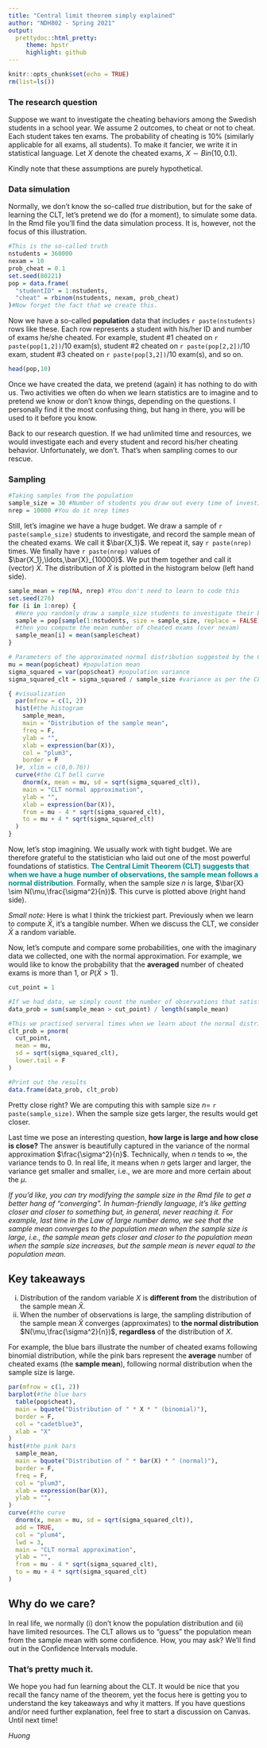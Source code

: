 ```yaml
---
title: "Central limit theorem simply explained"
author: "NDH802 - Spring 2021"
output:
  prettydoc::html_pretty:
     theme: hpstr
     highlight: github
---
```


```r
knitr::opts_chunk$set(echo = TRUE)
rm(list=ls())
```

### The research question

Suppose we want to investigate the cheating behaviors among the Swedish students in a school year. We assume 2 outcomes, to cheat or not to cheat. Each student takes ten exams. The probability of cheating is 10% (similarly applicable for all exams, all students). To make it fancier, we write it in statistical language. Let $X$ denote the cheated exams, $X \sim Bin(10, 0.1)$.

Kindly note that these assumptions are purely hypothetical.

### Data simulation

Normally, we don't know the so-called *true* distribution, but for the sake of learning the CLT, let's pretend we do (for a moment), to simulate some data. In the Rmd file you'll find the data simulation process. It is, however, not the focus of this illustration.

```r
#This is the so-called truth
nstudents = 360000
nexam = 10
prob_cheat = 0.1
set.seed(80221)
pop = data.frame(
  "studentID" = 1:nstudents,
  "cheat" = rbinom(nstudents, nexam, prob_cheat)
)#Now forget the fact that we create this. 
```

Now we have a so-called **population** data that includes `r paste(nstudents)` rows like these. Each row represents a student with his/her ID and number of exams he/she cheated. For example, student \#1 cheated on `r paste(pop[1,2])`/10 exam(s), student \#2 cheated on `r paste(pop[2,2])`/10 exam, student \#3 cheated on `r paste(pop[3,2])`/10 exam(s), and so on.

```r
head(pop,10)
```

Once we have created the data, we pretend (again) it has nothing to do with us. Two activities we often do when we learn statistics are to imagine and to pretend we know or don't know things, depending on the questions. I personally find it the most confusing thing, but hang in there, you will be used to it before you know.

Back to our research question. If we had unlimited time and resources, we would investigate each and every student and record his/her cheating behavior. Unfortunately, we don't. That's when sampling comes to our rescue.

### Sampling

```r
#Taking samples from the population
sample_size = 30 #Number of students you draw out every time of investigation
nrep = 10000 #You do it nrep times
```

Still, let's imagine we have a huge budget. We draw a sample of `r paste(sample_size)` students to investigate, and record the sample mean of the cheated exams. We call it $\bar{X_1}$. We repeat it, say `r paste(nrep)` times. We finally have `r paste(nrep)` values of $\bar{X_1},\ldots,\bar{X}_{10000}$. We put them together and call it (vector) $\bar{X}$. The distribution of $\bar{X}$ is plotted in the histogram below (left hand side).

```r
sample_mean = rep(NA, nrep) #You don't need to learn to code this
set.seed(276)
for (i in 1:nrep) {
  #Here you randomly draw a sample_size students to investigate their behavior
  sample = pop[sample(1:nstudents, size = sample_size, replace = FALSE), ]
  #then you compute the mean number of cheated exams (over nexam)
  sample_mean[i] = mean(sample$cheat)
}

# Parameters of the approximated normal distribution suggested by the CLT
mu = mean(pop$cheat) #population mean
sigma_squared = var(pop$cheat) #population variance
sigma_squared_clt = sigma_squared / sample_size #variance as per the CLT formula

{ #visualization
  par(mfrow = c(1, 2))
  hist(#the histogram
    sample_mean,
    main = "Distribution of the sample mean",
    freq = F,
    ylab = "",
    xlab = expression(bar(X)),
    col = "plum3",
    border = F
  )#, xlim = c(0,0.76))
  curve(#the CLT bell curve
    dnorm(x, mean = mu, sd = sqrt(sigma_squared_clt)),
    main = "CLT normal approximation",
    ylab = "",
    xlab = expression(bar(X)),
    from = mu - 4 * sqrt(sigma_squared_clt),
    to = mu + 4 * sqrt(sigma_squared_clt)
  )
}
```

Now, let's stop imagining. We usually work with tight budget. We are therefore grateful to the statistician who laid out one of the most powerful foundations of statistics. [**The Central Limit Theorem (CLT) suggests that when we have a huge number of observations, the sample mean** **follows a normal distribution**.]{style="color:DarkCyan"} Formally, when the sample size $n$ is large, $\bar{X} \sim N(\mu,\frac{\sigma^2}{n})$. This curve is plotted above (right hand side).

*Small note:* Here is what I think the trickiest part. Previously when we learn to compute $\bar{X}$, it's a tangible number. When we discuss the CLT, we consider $\bar{X}$ a random variable.

Now, let's compute and compare some probabilities, one with the imaginary data we collected, one with the normal approximation. For example, we would like to know the probability that the **averaged** number of cheated exams is more than 1, or $P(\bar{X}>1)$.

```r
cut_point = 1

#If we had data, we simply count the number of observations that satisfy the condition (e.g., >1) and divide it by the total number of observations
data_prob = sum(sample_mean > cut_point) / length(sample_mean)

#This we practised serveral times when we learn about the normal distribution
clt_prob = pnorm(
  cut_point,
  mean = mu,
  sd = sqrt(sigma_squared_clt),
  lower.tail = F
)

#Print out the results
data.frame(data_prob, clt_prob)
```

Pretty close right? We are computing this with sample size $n=$ `r paste(sample_size)`. When the sample size gets larger, the results would get closer.

Last time we pose an interesting question, **how large is large and how close is close?** The answer is beautifully captured in the variance of the normal approximation $\frac{\sigma^2}{n}$. Technically, when $n$ tends to $\infty$, the variance tends to 0. In real life, it means when $n$ gets larger and larger, the variance get smaller and smaller, i.e., we are more and more certain about the $\mu$.

*If you'd like, you can try modifying the sample size in the Rmd file to get a better hang of "converging". In human-friendly language, it's like getting closer and closer to something but, in general, never reaching it. For example, last time in the Law of large number demo, we see that the sample mean converges to the population mean when the sample size is large, i.e., the sample mean gets closer and closer to the population mean when the sample size increases, but the sample mean is never equal to the population mean.*

## Key takeaways

(i) Distribution of the random variable $X$ is **different from** the distribution of the sample mean $\bar{X}$.
(ii) When the number of observations is large, the sampling distribution of the sample mean $\bar{X}$ converges (approximates) to **the normal distribution** $N(\mu,\frac{\sigma^2}{n})$, **regardless** of the distribution of $X$.

| For example, the blue bars illustrate the number of cheated exams following binomial distribution, while the pink bars represent the **average** number of cheated exams (the **sample mean**), following normal distribution when the sample size is large.

```r
par(mfrow = c(1, 2))
barplot(#the blue bars
  table(pop$cheat),
  main = bquote("Distribution of " * X * " (binomial)"),
  border = F,
  col = "cadetblue3",
  xlab = "X"
)
hist(#the pink bars
  sample_mean,
  main = bquote("Distribution of " * bar(X) * " (normal)"),
  border = F,
  freq = F,
  col = "plum3",
  xlab = expression(bar(X)),
  ylab = "",
)
curve(#the curve
  dnorm(x, mean = mu, sd = sqrt(sigma_squared_clt)),
  add = TRUE,
  col = "plum4",
  lwd = 3,
  main = "CLT normal approximation",
  ylab = "",
  from = mu - 4 * sqrt(sigma_squared_clt),
  to = mu + 4 * sqrt(sigma_squared_clt)
)
```

## Why do we care?

In real life, we normally (i) don't know the population distribution and (ii) have limited resources. The CLT allows us to "guess" the population mean from the sample mean with some confidence. How, you may ask? We'll find out in the Confidence Intervals module.

### That's pretty much it.

We hope you had fun learning about the CLT. It would be nice that you recall the fancy name of the theorem, yet the focus here is getting you to understand the key takeaways and why it matters. If you have questions and/or need further explanation, feel free to start a discussion on Canvas. Until next time!

*Huong*
